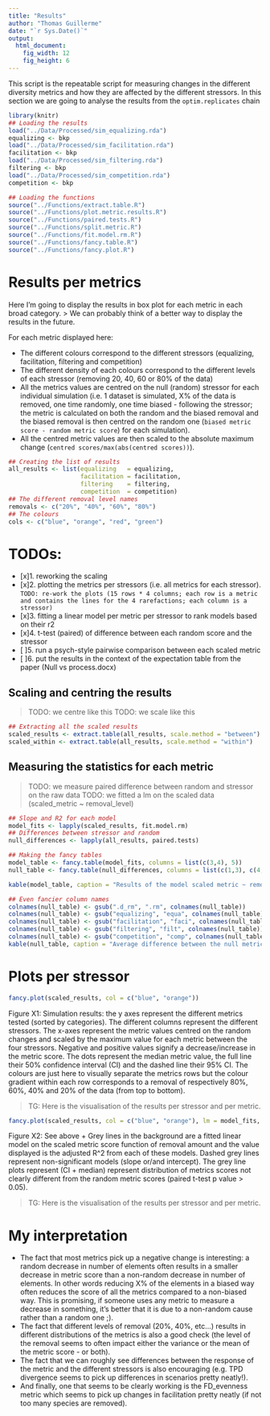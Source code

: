 ```yaml
---
title: "Results"
author: "Thomas Guillerme"
date: "`r Sys.Date()`"
output:
  html_document:
    fig_width: 12
    fig_height: 6
---
```


This script is the repeatable script for measuring changes in the different diversity metrics and how they are affected by the different stressors. 
In this section we are going to analyse the results from the `optim.replicates` chain

```r
library(knitr)
## Loading the results
load("../Data/Processed/sim_equalizing.rda")
equalizing <- bkp
load("../Data/Processed/sim_facilitation.rda")
facilitation <- bkp
load("../Data/Processed/sim_filtering.rda")
filtering <- bkp
load("../Data/Processed/sim_competition.rda")
competition <- bkp
```

```r
## Loading the functions
source("../Functions/extract.table.R")
source("../Functions/plot.metric.results.R")
source("../Functions/paired.tests.R")
source("../Functions/split.metric.R")
source("../Functions/fit.model.rm.R")
source("../Functions/fancy.table.R")
source("../Functions/fancy.plot.R")
```

# Results per metrics

Here I'm going to display the results in box plot for each metric in each broad category.
> We can probably think of a better way to display the results in the future.

For each metric displayed here:
 
 * The different colours correspond to the different stressors (equalizing, facilitation, filtering and competition)
 * The different density of each colours correspond to the different levels of each stressor (removing 20, 40, 60 or 80% of the data)
 * All the metrics values are centred on the null (random) stressor for each individual simulation (i.e. 1 dataset is simulated, X% of the data is removed, one time randomly, one time biased - following the stressor; the metric is calculated on both the random and the biased removal and the biased removal is then centred on the random one (`biased metric score - random metric score`) for each simulation).
 * All the centred metric values are then scaled to the absolute maximum change (`centred scores/max(abs(centred scores))`).

```r
## Creating the list of results
all_results <- list(equalizing   = equalizing,
                    facilitation = facilitation,
                    filtering    = filtering,
                    competition  = competition)
## The different removal level names
removals <- c("20%", "40%", "60%", "80%")
## The colours
cols <- c("blue", "orange", "red", "green")
```

# TODOs:

  * [x]1. reworking the scaling
  * [x]2. plotting the metrics per stressors (i.e. all metrics for each stressor).
    `TODO: re-work the plots (15 rows * 4 columns; each row is a metric and contains the lines for the 4 rarefactions; each column is a stressor)`
  * [x]3. fitting a linear model per metric per stressor to rank models based on their r2
  * [x]4. t-test (paired) of difference between each random score and the stressor
  * [ ]5. run a psych-style pairwise comparison between each scaled metric
  * [ ]6. put the results in the context of the expectation table from the paper (Null vs process.docx)

## Scaling and centring the results

> TODO: we centre like this
> TODO: we scale like this

```r
## Extracting all the scaled results
scaled_results <- extract.table(all_results, scale.method = "between")
scaled_within <- extract.table(all_results, scale.method = "within")
```

## Measuring the statistics for each metric

> TODO: we measure paired difference between random and stressor on the raw data
> TODO: we fitted a lm on the scaled data (scaled_metric ~ removal_level)

```r
## Slope and R2 for each model
model_fits <- lapply(scaled_results, fit.model.rm)
## Differences between stressor and random
null_differences <- lapply(all_results, paired.tests)

## Making the fancy tables
model_table <- fancy.table(model_fits, columns = list(c(3,4), 5))
null_table <- fancy.table(null_differences, columns = list(c(1,3), c(4, 6), c(7, 9)))
```

```r
kable(model_table, caption = "Results of the model scaled metric ~ removal level per stressor", align = "c")
```

```r
## Even fancier column names
colnames(null_table) <- gsub(".d_rm", ".rm", colnames(null_table))
colnames(null_table) <- gsub("equalizing", "equa", colnames(null_table))
colnames(null_table) <- gsub("facilitation", "faci", colnames(null_table))
colnames(null_table) <- gsub("filtering", "filt", colnames(null_table))
colnames(null_table) <- gsub("competition", "comp", colnames(null_table))
kable(null_table, caption = "Average difference between the null metric and the stressed metric (raw) for each level of removal and each stressor", align = "c")
```

# Plots per stressor

```r
fancy.plot(scaled_results, col = c("blue", "orange"))
```

Figure X1: Simulation results: the y axes represent the different metrics tested (sorted by categories). The different columns represent the different stressors. The x-axes represent the metric values centred on the random changes and scaled by the maximum value for each metric between the four stressors. Negative and positive values signify a decrease/increase in the metric score. The dots represent the median metric value, the full line their 50% confidence interval (CI) and the dashed line their 95% CI. The colours are just here to visually separate the metrics rows but the colour gradient within each row corresponds to a removal of respectively 80%, 60%, 40% and 20% of the data (from top to bottom).

>TG: Here is the visualisation of the results per stressor and per metric.

```r
fancy.plot(scaled_results, col = c("blue", "orange"), lm = model_fits, null = null_differences)
```

Figure X2: See above + Grey lines in the background are a fitted linear model on the scaled metric score function of removal amount and the value displayed is the adjusted R^2 from each of these models. Dashed grey lines represent non-significant models (slope or/and intercept). The grey line plots represent (CI + median) represent distribution of metrics scores not clearly different from the random metric scores (paired t-test p value > 0.05).

>TG: Here is the visualisation of the results per stressor and per metric.









# My interpretation

 * The fact that most metrics pick up a negative change is interesting: a random decrease in number of elements often results in a smaller decrease in metric score than a non-random decrease in number of elements. In other words reducing X% of the elements in a biased way often reduces the score of all the metrics compared to a non-biased way. This is promising, if someone uses any metric to measure a decrease in something, it's better that it is due to a non-random cause rather than a random one ;).
 * The fact that different levels of removal (20%, 40%, etc...) results in different distributions of the metrics is also a good check (the level of the removal seems to often impact either the variance or the mean of the metric score - or both).
 * The fact that we can roughly see differences between the response of the metric and the different stressors is also encouraging (e.g. TPD divergence seems to pick up differences in scenarios pretty neatly!).
 * And finally, one that seems to be clearly working is the FD_evenness metric which seems to pick up changes in facilitation pretty neatly (if not too many species are removed).


